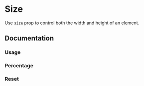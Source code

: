 
# Size

Use `size` prop to control both the width and height of an element.

<Scale values={tokens.size} />

## Documentation

### Usage

<ax-demo name="size/usage" />

### Percentage

<ax-demo name="size/percentage-usage" />

### Reset

<ax-demo name="size/reset-usage" />
